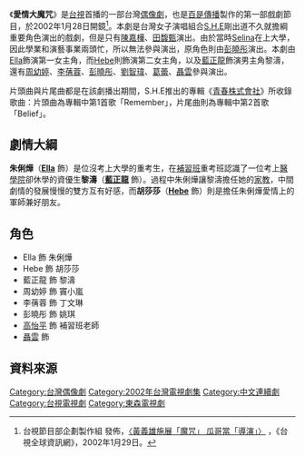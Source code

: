 {{電視節目信息框
| bgcolour  = yellow
| 名稱       = 愛情大魔咒
| 原名       = Magicial Love
| 圖片       = [[file:Magicial_Love.jpg|220px]]
| 圖說       = 
| 類型       = [[友情|友情]]、[[愛情|愛情]]、[[親情|親情]]
| 導演       = -{余}-倩倩
| 演出       = [[陳嘉樺|陳嘉樺]]、[[田馥甄|田馥甄]]、[[藍正龍|藍正龍]]<br>[[周幼婷|周幼婷]]、[[李蒨蓉|李蒨蓉]]、[[彭曉彤|彭曉彤]]<br>劉智瑋、[[葛蕾|葛蕾]]、[[聶雲|聶雲]]
| 片頭曲     = Remember（[[S.H.E|S.H.E]]）
| 片尾曲     = Belief（[[S.H.E|S.H.E]]）<br>幸福留言（[[S.H.E|S.H.E]]）
| 國家      = {{ROC-TW}}
| 語言       = [[中華民國國語|國語]]
| 集數       = 
| 製作人     = [[黃義雄|黃義雄]]
| 製作公司   = 百是傳播企業有限公司
| 每集長     = 60～90分鐘
| 頻道       = [[臺灣電視台|臺視]]、[[東森戲劇台|東森戲劇台]]
| 首播國家   = {{TWN}}
| 開始       = 2002年1月23日
| 結束       = 
| 官方網站   = 
}}

《'''愛情大魔咒'''》是[[台視|台視]]首播的一部台灣[[偶像劇|偶像劇]]，也是[[百是傳播|百是傳播]]製作的第一部戲劇節目，於2002年1月28日開鏡<ref>台視節目部企劃製作組 發佈，[http://www.ttv.com.tw/Taiwan/TTVInfo/TTVInfo142.htm 〈黃義雄施展「魔咒」 瓜哥當「導演」〉] {{Wayback|url=http://www.ttv.com.tw/Taiwan/TTVInfo/TTVInfo142.htm |date=20110405210747 }}，《台視全球資訊網》，2002年1月29日。</ref>。本劇是台灣女子演唱組合[[S.H.E|S.H.E]]剛出道不久就擔綱重要角色演出的戲劇，但是只有[[陳嘉樺|陳嘉樺]]、[[田馥甄|田馥甄]]演出。由於當時[[任家萱|Selina]]在上大學，因此學業和演藝事業兩頭忙，所以無法參與演出，原角色則由[[彭曉彤|彭曉彤]]演出。本劇由[[陳嘉樺|Ella]]飾演第一女主角，而[[田馥甄|Hebe]]則飾演第二女主角，以及[[藍正龍|藍正龍]]飾演男主角黎濤，還有[[周幼婷|周幼婷]]、[[李蒨蓉|李蒨蓉]]、[[彭曉彤|彭曉彤]]、[[劉智瑋|劉智瑋]]、[[葛蕾|葛蕾]]、[[聶雲|聶雲]]參與演出。

片頭曲與片尾曲都是在該劇播出期間，S.H.E推出的專輯《[[青春株式會社|青春株式會社]]》所收錄歌曲：片頭曲為專輯中第1首歌「Remember」，片尾曲則為專輯中第2首歌「Belief」。

==劇情大綱==
'''朱俐燁'''（'''[[陳嘉樺|Ella]]''' 飾）是位沒考上大學的重考生，在[[補習班|補習班]]重考班認識了一位考上[[醫學院|醫學院]]卻休學的資優生'''黎濤'''（'''[[藍正龍|藍正龍]]''' 飾）。過程中朱俐燁讓黎濤擔任她的[[家教|家教]]，中間劇情的發展慢慢的雙方互有好感，而'''胡莎莎'''（'''[[田馥甄|Hebe]]''' 飾）則是擔任朱俐燁愛情上的軍師兼好朋友。

==角色==
*Ella 飾 朱俐燁
*Hebe 飾 胡莎莎
*藍正龍 飾 黎濤
*周幼婷 飾 竇小嵐
*李蒨蓉 飾 丁文琳
*彭曉彤 飾 姚琪
*[[高怡平|高怡平]] 飾 補習班老師
*[[聶雲|聶雲]] 飾

==資料來源==
{{reflist}}

{{S.H.E}}
{{陳嘉樺}}
{{田馥甄}}

{{DEFAULTSORT:Ai 愛情大魔咒}}
[[Category:台灣偶像劇|Category:台灣偶像劇]]
[[Category:2002年台灣電視劇集|Category:2002年台灣電視劇集]]
[[Category:中文連續劇|Category:中文連續劇]]
[[Category:台視電視劇|Category:台視電視劇]]
[[Category:東森電視劇|Category:東森電視劇]]